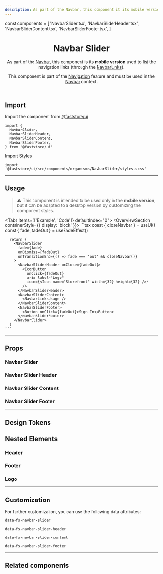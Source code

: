 ```yaml
---
description: As part of the Navbar, this component it its mobile version used to list the navigation links.
---
```



const components = [
  'NavbarSlider.tsx',
  'NavbarSliderHeader.tsx',
  'NavbarSliderContent.tsx',
  'NavbarSliderFooter.tsx',
]

<header>

# Navbar Slider

As part of the [Navbar](/components/organisms/navbar), this component is its **mobile version** used to list the navigation links (through the [NavbarLinks](/components/molecules/navbar-links)).

This component is part of the [Navigation](/components/features/navigation) feature and must be used in the [Navbar](/components/organisms/navbar) context.

</header>

## Import

Import the component from [@faststore/ui](/../components)

```tsx
import {
  NavbarSlider,
  NavbarSliderHeader,
  NavbarSliderContent,
  NavbarSliderFooter,
} from '@faststore/ui'
```

Import Styles

```tsx
import '@faststore/ui/src/components/organisms/NavbarSlider/styles.scss'
```

---

## Usage

>⚠️ This component is intended to be used only in the **mobile version**, but it can be adapted to a desktop version by customizing the component styles.

<Tabs items={['Example', 'Code']} defaultIndex="0">
  <Tab>
    <OverviewSection containerStyle={{ display: 'block' }}>
      <UIProvider>
        <NavbarSliderUsage />
      </UIProvider>
    </OverviewSection>
  </Tab>
  <Tab>
    ```tsx
      const { closeNavbar } = useUI()
      const { fade, fadeOut } = useFadeEffect()

      return (
        <NavbarSlider
          fade={fade}
          onDismiss={fadeOut}
          onTransitionEnd={() => fade === 'out' && closeNavbar()}
        >
          <NavbarSliderHeader onClose={fadeOut}>
            <IconButton
              onClick={fadeOut}
              aria-label="Logo"
              icon={<Icon name="Storefront" width={32} height={32} />}
            />
          </NavbarSliderHeader>
          <NavbarSliderContent>
            <NavbarLinksUsage />
          </NavbarSliderContent>
          <NavbarSliderFooter>
            <Button onClick={fadeOut}>Sign In</Button>
          </NavbarSliderFooter>
        </NavbarSlider>
      )
    ```

  </Tab>
</Tabs>

---

## Props

### Navbar Slider

<ComponentPropsSection component="NavbarSlider" />

### Navbar Slider Header

<ComponentPropsSection component="NavbarSliderHeader" />

### Navbar Slider Content

<ComponentPropsSection component="NavbarSliderContent" />

### Navbar Slider Footer

<ComponentPropsSection component="NavbarSliderFooter" />

---

## Design Tokens

<TokenTable>
  <TokenRow token="--fs-navbar-slider-padding" value="var(--fs-spacing-3)" />
</TokenTable>

## Nested Elements

### Header

<TokenTable>
  <TokenRow token="--fs-navbar-slider-header-height" value="5rem" />
  <TokenRow
    token="--fs-navbar-slider-header-padding-bottom"
    value="var(--fs-spacing-2)"
  />
  <TokenRow
    token="--fs-navbar-slider-header-button-margin-right"
    value="calc(-1 * var(--fs-spacing-1))"
  />
</TokenTable>

### Footer

<TokenTable>
  <TokenRow
    token="--fs-navbar-slider-footer-padding-top"
    value="var(--fs-navbar-slider-header-padding-bottom)"
  />
  <TokenRow
    token="--fs-navbar-slider-footer-margin-top"
    value="var(--fs-navbar-slider-header-padding-bottom)"
  />
</TokenTable>

### Logo

<TokenTable>
  <TokenRow token="--fs-navbar-slider-logo-padding" value="0" />
  <TokenRow
    token="--fs-navbar-slider-logo-margin-right"
    value="var(--fs-spacing-5)"
  />
</TokenTable>

---

## Customization

For further customization, you can use the following data attributes:

`data-fs-navbar-slider`

`data-fs-navbar-slider-header`

`data-fs-navbar-slider-content`

`data-fs-navbar-slider-footer`

---

## Related components

<SectionList grid="column" columns={1}>
  <SectionItem
    title="Navbar"
    description="Represents the page header and groups features like Search and Regionalization."
    actionPath="/components/organisms/navbar"
  >
    <UIProvider>
      <NavbarUsage />
    </UIProvider>
  </SectionItem>
  <SectionItem
    title="NavbarLinks"
    description="Displays a set of navigation links."
    actionPath="/components/molecules/navbar-links"
  >
    <UIProvider>
      <Navbar>
        <NavbarLinksUsage />
      </Navbar>
    </UIProvider>
  </SectionItem>
</SectionList>
